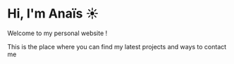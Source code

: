 # Hi, I'm Anaïs ☀️

Welcome to my personal website !

This is the place where you can find my latest projects and ways to contact me

